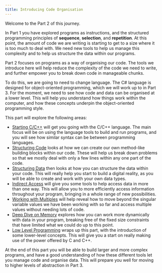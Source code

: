 ```yaml
---
title: Introducing Code Organisation
---
```


Welcome to the Part 2 of this journey.

<div class="not-content">
  <YouTube id="7WlGXFNK7fE" params="fs=1&modestbranding=1&rel=0&autoplay=1"/>
</div>

In Part 1 you have explored programs as instructions, and the structured programming principles of **sequence**, **selection**, and **repetition**.
At this point, the amount of code we are writing is starting to get to a size where it is too much to deal with. We need new tools to help us manage this complexity and to help us structure the data within our programs.

Part 2 focuses on programs as a way of organising our code. The tools we introduce here will help reduce the complexity of the code we need to write, and further empower you to break down code in manageable chunks.

To do this, we are going to need to change language. The C# language is designed for object-oriented programming, which we will work up to in Part 3. For the moment, we need to see how code and data can be organised at a lower level. This will help you understand how things work within the computer, and how these concepts underpin the object-oriented programming style.

This part will explore the following areas:

- [Starting C/C++](./1-starting-cpp/0-overview) will get you going with the C/C++ language. The main focus will be on using the language tools to build and run programs, and you will see how similar syntax can be between programming languages.
- [Structuring Code](./2-organising-code/0-overview) looks at how we can create our own method-like building blocks within our code. These will help us break down problems so that we mostly deal with only a few lines within any one part of the code.
- [Structuring Data](./3-structuring-data/0-overview) then looks at how you can structure the data within your code. This will really help you start to build a digital reality, as you will be able to create and work with your own data types.
- [Indirect Access](./4-indirect-access/0-overview) will give you some tools to help access data in more than one way. This will allow you to more efficiently access information throughout your program, bringing in a whole range of new possibilities.
- [Working with Multiples](./5-working-with-multiples/0-overview) will help reveal how to move beyond the singular variable values we have been working with so far and access multiple values without needing lots of code.
- [Deep Dive on Memory](./6-deep-dive-memory/0-overview) explores how you can work more dynamically with data in your program, breaking free of the fixed size constraints that have limited what we could do up to this point.
- [Low Level Programming](./9-low-level-programming/0-overview) wraps up this part, with the introduction of some lower-level concepts. This will give you a start on really making use of the power offered by C and C++.

At the end of this part you will be able to build larger and more complex programs, and have a good understanding of how these different tools let you manage code and organise data. This will prepare you well for moving to higher levels of abstraction in Part 3.
